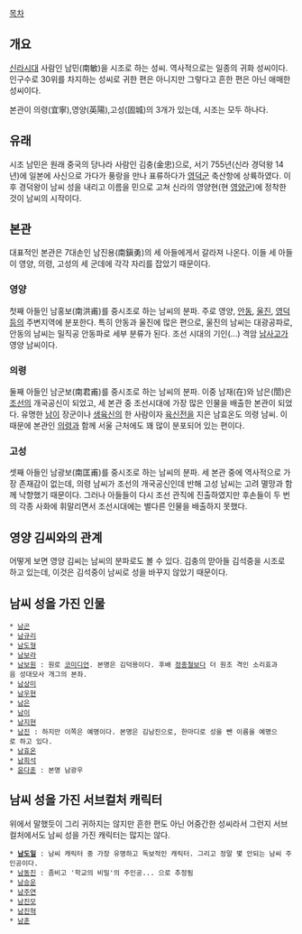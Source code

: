 [[목차]]

== 개요 ==
[[신라]]시대 사람인 남민(南敏)을 시조로 하는 성씨. 역사적으로는 일종의 귀화 성씨이다. 인구수로 30위를 차지하는 성씨로 귀한 편은 아니지만 그렇다고 흔한 편은 아닌 애매한 성씨이다. 

본관이 의령(宜寧),영양(英陽),고성(固城)의 3개가 있는데, 시조는 모두 하나다. 

== 유래 ==
시조 남민은 원래 중국의 당나라 사람인 김충(金忠)으로, 서기 755년(신라 경덕왕 14년)에 일본에 사신으로 가다가 풍랑을 만나 표류하다가 [[영덕군]] 축산항에 상륙하였다. 이후 경덕왕이 남씨 성을 내리고 이름을 민으로 고쳐 신라의 영양현(현 [[영양군]])에 정착한 것이 남씨의 시작이다. 

== 본관 ==
대표적인 본관은 7대손인 남진용(南鎭勇)의 세 아들에게서 갈라져 나온다. 이들 세 아들이 영양, 의령, 고성의 세 군데에 각각 자리를 잡았기 때문이다. 

=== 영양 ===
첫째 아들인 남홍보(南洪甫)를 중시조로 하는 남씨의 분파. 주로 영양, [[안동]], [[울진]], [[영덕]]등의 주변지역에 분포한다. 특히 안동과 울진에 많은 편으로, 울진의 남씨는 대광공파로, 안동의 남씨는 밀직공 안동파로 세부 분류가 된다. 조선 시대의 기인(...) 격암 [[남사고]]가 영양 남씨이다. 

=== 의령 ===
둘째 아들인 남군보(南君甫)를 중시조로 하는 남씨의 분파. 이중 남재(在)와 남은(誾)은 [[조선]]의 개국공신이 되었고, 세 본관 중 조선시대에 가장 많은 인물을 배출한 본관이 되었다. 유명한 [[남이]] 장군이나 [[생육신]]의 한 사람이자 [[육신전]]을 지은 남효온도 의령 남씨. 이 때문에 본관인 [[의령]]과 함께 서울 근처에도 꽤 많이 분포되어 있는 편이다. 

=== 고성 ===
셋째 아들인 남광보(南匡甫)를 중시조로 하는 남씨의 분파. 세 본관 중에 역사적으로 가장 존재감이 없는데, 의령 남씨가 조선의 개국공신인데 반해 고성 남씨는 고려 멸망과 함께 낙향했기 때문이다. 그러나 아들들이 다시 조선 관직에 진출하였지만 후손들이 두 번의 각종 사화에 휘말리면서 조선시대에는 별다른 인물을 배출하지 못했다.

== 영양 김씨와의 관계 ==
어떻게 보면 영양 김씨는 남씨의 분파로도 볼 수 있다. 김충의 맏아들 김석중을 시조로 하고 있는데, 이것은 김석중이 남씨로 성을 바꾸지 않았기 때문이다. 

== 남씨 성을 가진 인물 ==
 * [[남곤]]
 * [[남규리]]
 * [[남도형]]
 * [[남보라]]
 * [[남보원]] : 원로 [[코미디언]]. 본명은 김덕용이다. 후배 [[정종철]]보다 더 원조 격인 소리효과음 성대모사 개그의 본좌.
 * [[남상미]]
 * [[우현(인피니트)|남우현]]
 * [[남은]]
 * [[남이]]
 * [[남지현]]
 * [[남진]] : 하지만 이쪽은 예명이다. 본명은 김남진으로, 한마디로 성을 뺀 이름을 예명으로 하고 있다.
 * [[남효온]]
 * [[남희석]]
 * [[윤다훈]] : 본명 남광우
== 남씨 성을 가진 서브컬처 캐릭터 ==
위에서 말했듯이 그리 귀하지는 않지만 흔한 편도 아닌 어중간한 성씨라서 그런지 서브컬처에서도 남씨 성을 가진 캐릭터는 많지는 않다.

 * '''[[남도일]]''' : 남씨 캐릭터 중 가장 유명하고 독보적인 캐릭터. 그리고 정말 몇 안되는 남씨 주인공이다.
 * [[좀비 고등학교|남동진]] : 좀비고 '학교의 비밀'의 주인공... 으로 추정됨
 * [[나구모 하루야|남승운]]
 * [[남주연]] 
 * [[남진모]]
 * [[미나미사와 아츠시|남진혁]]
 * [[남훈]]

